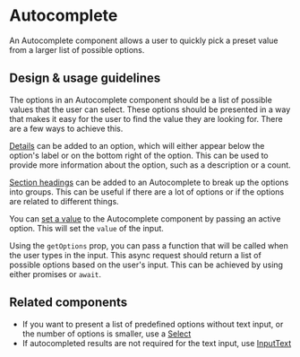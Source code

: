 
<Meta
  title="Components/Forms and Inputs/Autocomplete/Docs"
  component={Autocomplete}
/>

# Autocomplete

An Autocomplete component allows a user to quickly pick a preset value from a
larger list of possible options.

## Design & usage guidelines

The options in an Autocomplete component should be a list of possible values
that the user can select. These options should be presented in a way that makes
it easy for the user to find the value they are looking for. There are a few
ways to achieve this.

[Details](../?path=/story/components-forms-and-inputs-autocomplete-web--with-details)
can be added to an option, which will either appear below the option's label or
on the bottom right of the option. This can be used to provide more information
about the option, such as a description or a count.

[Section headings](../?path=/story/components-forms-and-inputs-autocomplete-web--section-heading)
can be added to an Autocomplete to break up the options into groups. This can be
useful if there are a lot of options or if the options are related to different
things.

You can
[set a value](../?path=/story/components-forms-and-inputs-autocomplete-web--set-a-value)
to the Autocomplete component by passing an active option. This will set the
`value` of the input.

Using the `getOptions` prop, you can pass a function that will be called when
the user types in the input. This async request should return a list of possible
options based on the user's input. This can be achieved by using either promises
or `await`.

## Related components

- If you want to present a list of predefined options without text input, or the
  number of options is smaller, use a
  [Select](../?path=/docs/components-selections-select-docs--page)
- If autocompleted results are not required for the text input, use
  [InputText](../?path=/docs/components-forms-and-inputs-inputtext--input-text)
